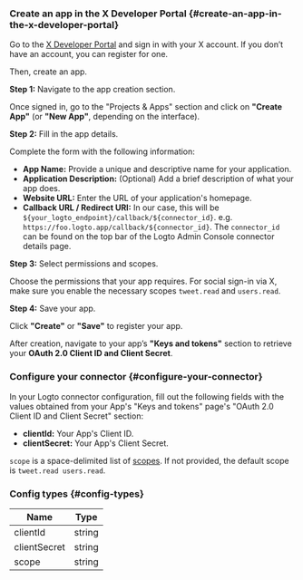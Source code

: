 ### Create an app in the X Developer Portal \{#create-an-app-in-the-x-developer-portal}

Go to the [X Developer Portal](https://developer.x.com/en/portal/projects-and-apps) and sign in with your X account. If you don’t have an account, you can register for one.

Then, create an app.

**Step 1:** Navigate to the app creation section.

Once signed in, go to the "Projects & Apps" section and click on **"Create App"** (or **"New App"**, depending on the interface).

**Step 2:** Fill in the app details.

Complete the form with the following information:

- **App Name:** Provide a unique and descriptive name for your application.
- **Application Description:** (Optional) Add a brief description of what your app does.
- **Website URL:** Enter the URL of your application's homepage.
- **Callback URL / Redirect URI:** In our case, this will be `${your_logto_endpoint}/callback/${connector_id}`. e.g. `https://foo.logto.app/callback/${connector_id}`. The `connector_id` can be found on the top bar of the Logto Admin Console connector details page.

**Step 3:** Select permissions and scopes.

Choose the permissions that your app requires. For social sign-in via X, make sure you enable the necessary scopes `tweet.read` and `users.read`.

**Step 4:** Save your app.

Click **"Create"** or **"Save"** to register your app.

After creation, navigate to your app’s **"Keys and tokens"** section to retrieve your **OAuth 2.0 Client ID and Client Secret**.

### Configure your connector \{#configure-your-connector}

In your Logto connector configuration, fill out the following fields with the values obtained from your App's "Keys and tokens" page's "OAuth 2.0 Client ID and Client Secret" section:

- **clientId:** Your App's Client ID.
- **clientSecret:** Your App's Client Secret.

`scope` is a space-delimited list of [scopes](https://docs.x.com/x-api/users/user-lookup-me). If not provided, the default scope is `tweet.read users.read`.

### Config types \{#config-types}

| Name         | Type   |
| ------------ | ------ |
| clientId     | string |
| clientSecret | string |
| scope        | string |
